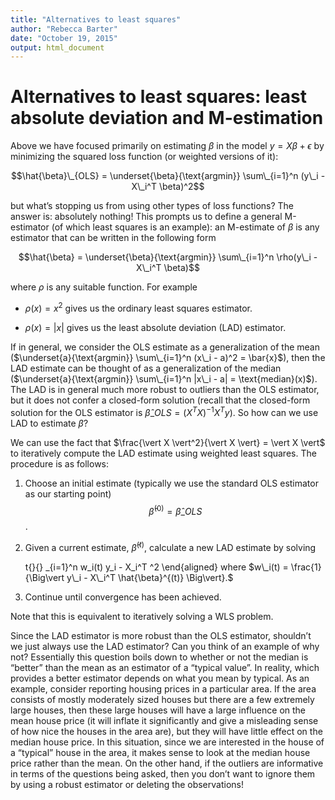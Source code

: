 ```yaml
---
title: "Alternatives to least squares"
author: "Rebecca Barter"
date: "October 19, 2015"
output: html_document
---
```



# Alternatives to least squares: least absolute deviation and M-estimation

Above we have focused primarily on estimating $\beta$ in the model $y = X\beta  + \epsilon$ by minimizing the squared loss function (or weighted versions of it):

$$\hat{\beta}\_{OLS} = \underset{\beta}{\text{argmin}} \sum\_{i=1}^n (y\_i - X\_i^T \beta)^2$$

but what's stopping us from using other types of loss functions? The answer is: absolutely nothing! This prompts us to define a general M-estimator (of which least squares is an example): an M-estimate of $\beta$ is any estimator that can be written in the following form

$$\hat{\beta} = \underset{\beta}{\text{argmin}} \sum\_{i=1}^n \rho(y\_i - X\_i^T \beta)$$

where $\rho$ is any suitable function. For example

* $\rho(x) = x^2$ gives us the ordinary least squares estimator.

* $\rho(x) = \vert x \vert$ gives us the least absolute deviation (LAD) estimator.

If in general, we consider the OLS estimate as a generalization of the mean ($\underset{a}{\text{argmin}} \sum\_{i=1}^n (x\_i - a)^2 = \bar{x}$), then the LAD estimate can be thought of as a generalization of the median ($\underset{a}{\text{argmin}} \sum\_{i=1}^n |x\_i - a| = \text{median}(x)$). The LAD is in general much more robust to outliers than the OLS estimator, but it does not confer a closed-form solution (recall that the closed-form solution for the OLS estimator is $\hat{\beta}\_{OLS} = (X^TX)^{-1}X^Ty$). So how can we use LAD to estimate $\beta$?

We can use the fact that $\frac{\vert X \vert^2}{\vert X \vert} = \vert X \vert$ to iteratively compute the LAD estimate using weighted least squares. The procedure is as follows: 

1. Choose an initial estimate (typically we use the standard OLS estimator as our starting point) $$\hat{\beta}^{(0)} = \hat{\beta}\_{OLS}$$.

1. Given a current estimate, $\hat{\beta}^{(t)}$, calculate a new LAD estimate by solving
\begin{aligned}
\hat{\beta}^{(t + 1)} & = \underset{\beta}{\text{argmin}} \sum\_{i=1}^n \frac{\Big\vert y\_i - X\_i^T \beta \Big\vert^2}{\Big\vert y\_i - X\_i^T \beta^{(t)} \Big\vert}\\\
& =  \underset{\beta}{\text{argmin}} \sum\_{i=1}^n w\_i(t) \Big\vert y\_i - X\_i^T \beta \Big\vert^2
\end{aligned}
where $w\_i(t) = \frac{1}{\Big\vert y\_i - X\_i^T \hat{\beta}^{(t)} \Big\vert}.$

1. Continue until convergence has been achieved.

Note that this is equivalent to iteratively solving a WLS problem.



Since the LAD estimator is more robust than the OLS estimator, shouldn't we just always use the LAD estimator? Can you think of an example of why not? Essentially this question boils down to whether or not the median is "better" than the mean as an estimator of a "typical value". In reality, which provides a better estimator depends on what you mean by typical. As an example, consider reporting housing prices in a particular area. If the area consists of mostly moderately sized houses but there are a few extremely large houses, then these large houses will have a large influence on the mean house price (it will inflate it significantly and give a misleading sense of how nice the houses in the area are), but they will have little effect on the median house price. In this situation, since we are interested in the house of a "typical" house in the area, it makes sense to look at the median house price rather than the mean. On the other hand, if the outliers are informative in terms of the questions being asked, then you don't want to ignore them by using a robust estimator or deleting the observations! 

